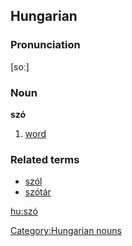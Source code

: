 ==Hungarian==
===Pronunciation===
[soː]
===Noun===
'''szó'''

#[[word]]

===Related terms===
*[[szól]]
*[[szótár]]

[[hu:szó]]
[[Category:Hungarian nouns]]